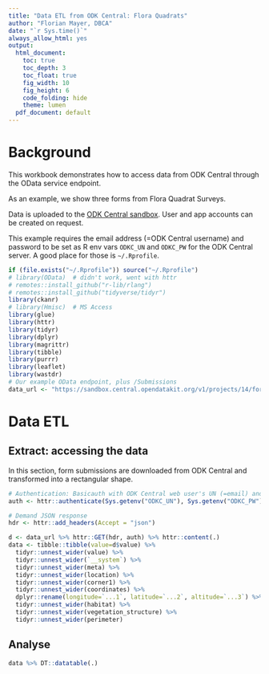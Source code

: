 ```yaml
---
title: "Data ETL from ODK Central: Flora Quadrats"
author: "Florian Mayer, DBCA"
date: "`r Sys.time()`"
always_allow_html: yes
output:
  html_document:
    toc: true
    toc_depth: 3
    toc_float: true
    fig_width: 10
    fig_height: 6
    code_folding: hide
    theme: lumen
  pdf_document: default
---
```



# Background
This workbook demonstrates how to access data from ODK Central through the
OData service endpoint.

As an example, we show three forms from Flora Quadrat Surveys.

Data is uploaded to the 
[ODK Central sandbox](https://sandbox.central.opendatakit.org/#/projects/14/).
User and app accounts can be created on request.

This example requires the email address (=ODK Central username) and password 
to be set as R env vars `ODKC_UN` and `ODKC_PW` for the ODK Central server.
A good place for those is `~/.Rprofile`.

```r
if (file.exists("~/.Rprofile")) source("~/.Rprofile")
# library(OData)  # didn't work, went with httr
# remotes::install_github("r-lib/rlang")
# remotes::install_github("tidyverse/tidyr")
library(ckanr)
# library(Hmisc)  # MS Access
library(glue)
library(httr)
library(tidyr)
library(dplyr)
library(magrittr)
library(tibble)
library(purrr)
library(leaflet)
library(wastdr)
# Our example OData endpoint, plus /Submissions
data_url <- "https://sandbox.central.opendatakit.org/v1/projects/14/forms/build_Flora-Quadrat-0-1_1558330379.svc/Submissions"
```


# Data ETL

## Extract: accessing the data
In this section, form submissions are downloaded from ODK Central and transformed
into a rectangular shape.

```r
# Authentication: Basicauth with ODK Central web user's UN (=email) and PW
auth <- httr::authenticate(Sys.getenv("ODKC_UN"), Sys.getenv("ODKC_PW"))

# Demand JSON response
hdr <- httr::add_headers(Accept = "json")

d <- data_url %>% httr::GET(hdr, auth) %>% httr::content(.)
data <- tibble::tibble(value=d$value) %>% 
  tidyr::unnest_wider(value) %>% 
  tidyr::unnest_wider(`__system`) %>% 
  tidyr::unnest_wider(meta) %>% 
  tidyr::unnest_wider(location) %>% 
  tidyr::unnest_wider(corner1) %>% 
  tidyr::unnest_wider(coordinates) %>% 
  dplyr::rename(longitude=`...1`, latitude=`...2`, altitude=`...3`) %>% 
  tidyr::unnest_wider(habitat) %>%   
  tidyr::unnest_wider(vegetation_structure) %>%   
  tidyr::unnest_wider(perimeter)
```

## Analyse
```r
data %>% DT::datatable(.)
```

